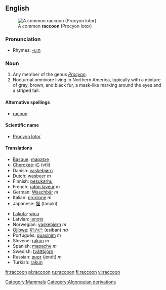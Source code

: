 {{wikipedia}}
==English==
[[Image:Raccoon.jpg|right|thumb|A common '''raccoon''' (Procyon lotor)]]
<!-- Isn't one image enough for a dictionary entry?
[[Image:Raccoon (Procyon lotor) 2.jpg|thumb|left|A close up of a common '''raccoon''' (Procyon lotor)]]
-->

===Pronunciation===
*Rhymes: [[Rhymes:English:-uːn|-uːn]]

===Noun===
{{en-noun}}

# Any member of the genus ''[[Procyon]]''.
# Nocturnal omnivore living in Northern America, typically with a mixture of gray, brown, and black fur, a mask-like marking around the eyes and a striped tail.

====Alternative spellings====
*[[racoon]]

====Scientific name====
*[[Procyon lotor]]

====Translations====
{{top}}
*[[Basque]]: [[mapatxe]]
*[[Cherokee]]: [[ᎥᏟ]] (vtli)
*Danish: [[vaskebjørn]]
*Dutch: [[wasbeer]] ''m''
*Finnish: [[pesukarhu]]
*French: [[raton laveur]] ''m''
*German: [[Waschbär]] ''m'' 
*Italian: [[procione]] ''m''
*Japanese: [[狸]] (tanuki)
{{mid}}
*[[Lakota]]: [[wica]]
*Latvian: [[jenots]]
*Norwegian: [[vaskebjørn]] ''m''
*[[Ojibwe]]: [[ᐁᐦᓯᐸᓐ]] (esiban) ''na''
*Português: [[guaxinim]] ''m''
*Slovene: [[rakun]] ''m''
*Spanish: [[mapache]] ''m''
*Swedish: [[tvättbjörn]]
*Russian: [[енот]] (jenót) ''m''
*Turkish: [[rakun]]
{{bottom}}

[[Category:Mammals]]
[[Category:Algonquian derivations]]

[[fr:raccoon]]
[[pl:raccoon]]
[[ru:raccoon]]
[[fi:raccoon]]
[[vi:raccoon]]